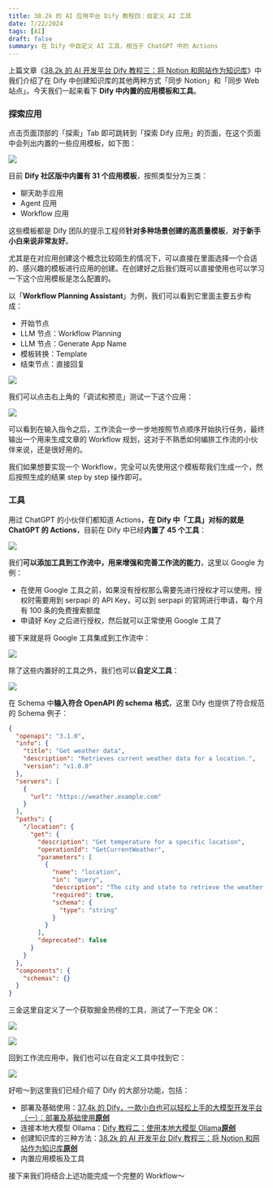 ```yaml
---
title: 38.2k 的 AI 应用平台 Dify 教程四：自定义 AI 工具
date: 7/22/2024
tags: [AI]
draft: false
summary: 在 Dify 中自定义 AI 工具，相当于 ChatGPT 中的 Actions
---
```


上篇文章《[38.2k 的 AI 开发平台 Dify 教程三：将 Notion 和网站作为知识库](https://mp.weixin.qq.com/s?__biz=MzUyODkwNTg3MA==\&mid=2247485086\&idx=1\&sn=16ffa7b2459ec604c9c0ce2c1ee31173\&chksm=fa68657fcd1fec69d4246d6271bafe0e0119a7c2731ad3049d258f7c3de722b864a05c0f6f3f#rd)》中我们介绍了在 Dify 中创建知识库的其他两种方式「同步 Notion」和「同步 Web 站点」。今天我们一起来看下 **Dify 中内置的应用模板和工具**。

### 探索应用

点击页面顶部的「探索」Tab 即可跳转到「探索 Dify 应用」的页面，在这个页面中会列出内置的一些应用模板，如下图：

![](https://note.ihsxu.com/api/imgs/1721229227735.webp)

目前 **Dify 社区版中内置有 31 个应用模板**，按照类型分为三类：

*   聊天助手应用
*   Agent 应用
*   Workflow 应用

这些模板都是 Dify 团队的提示工程师**针对多种场景创建的高质量模板**，**对于新手小白来说非常友好**。

尤其是在对应用创建这个概念比较陌生的情况下，可以直接在里面选择一个合适的、感兴趣的模板进行应用的创建。在创建好之后我们既可以直接使用也可以学习一下这个应用模板是怎么配置的。

以「**Workflow Planning Assistant**」为例，我们可以看到它里面主要五步构成：

*   开始节点
*   LLM 节点：Workflow Planning
*   LLM 节点：Generate App Name
*   模板转换：Template
*   结束节点：直接回复

![](https://note.ihsxu.com/api/imgs/1721459878920.webp)

我们可以点击右上角的「调试和预览」测试一下这个应用：

![](https://note.ihsxu.com/api/imgs/1721460159906.webp)

可以看到在输入指令之后，工作流会一步一步地按照节点顺序开始执行任务，最终输出一个用来生成文章的 Workflow 规划，这对于不熟悉如何编排工作流的小伙伴来说，还是很好用的。

我们如果想要实现一个 Workflow，完全可以先使用这个模板帮我们生成一个，然后按照生成的结果 step by step 操作即可。

### 工具

用过 ChatGPT 的小伙伴们都知道 Actions，**在 Dify 中「工具」对标的就是 ChatGPT 的 Actions**，目前在 Dify 中已经**内置了 45 个工具**：

![](https://note.ihsxu.com/api/imgs/1721460727615.webp)

我们**可以添加工具到工作流中，用来增强和完善工作流的能力**，这里以 Google 为例：

*   在使用 Google 工具之前，如果没有授权那么需要先进行授权才可以使用。授权时需要用到 serpapi 的 API Key，可以到 serpapi 的官网进行申请，每个月有 100 条的免费搜索额度
*   申请好 Key 之后进行授权，然后就可以正常使用 Google 工具了

接下来就是将 Google 工具集成到工作流中：

![](https://note.ihsxu.com/api/imgs/1721461535986.webp)

除了这些内置好的工具之外，我们也可以**自定义工具**：

![](https://note.ihsxu.com/api/imgs/1721462815208.webp)

在 Schema 中**输入符合 OpenAPI 的 schema** **格式**，这里 Dify 也提供了符合规范的 Schema 例子：

```json
{
  "openapi": "3.1.0",
  "info": {
    "title": "Get weather data",
    "description": "Retrieves current weather data for a location.",
    "version": "v1.0.0"
  },
  "servers": [
    {
      "url": "https://weather.example.com"
    }
  ],
  "paths": {
    "/location": {
      "get": {
        "description": "Get temperature for a specific location",
        "operationId": "GetCurrentWeather",
        "parameters": [
          {
            "name": "location",
            "in": "query",
            "description": "The city and state to retrieve the weather for",
            "required": true,
            "schema": {
              "type": "string"
            }
          }
        ],
        "deprecated": false
      }
    }
  },
  "components": {
    "schemas": {}
  }
}
```

三金这里自定义了一个获取掘金热榜的工具，测试了一下完全 OK：

![](https://note.ihsxu.com/api/imgs/1721463079300.webp)

![](https://note.ihsxu.com/api/imgs/1721463097752.webp)

回到工作流应用中，我们也可以在自定义工具中找到它：

![](https://note.ihsxu.com/api/imgs/1721463173117.webp)

好啦～到这里我们已经介绍了 Dify 的大部分功能，包括：

*   部署及基础使用：[37.4k 的 Dify，一款小白也可以轻松上手的大模型开发平台（一）：部署及基础使用**原创**](https://mp.weixin.qq.com/s?__biz=MzUyODkwNTg3MA==\&mid=2247485019\&idx=1\&sn=572e8f94c6d082183d80788a53cc6f55\&chksm=fa6865bacd1fecac6f3ed04454f5751444c7cf7849490d8991faf9e9c2296f565ac05140aa58\&token=1941914531\&lang=zh_CN#rd)
*   连接本地大模型 Ollama：[Dify 教程二：使用本地大模型 Ollama**原创**](https://mp.weixin.qq.com/s?__biz=MzUyODkwNTg3MA==\&mid=2247485047\&idx=1\&sn=05e09f8ed8c452b42c151a7f67cdb6f7\&chksm=fa686596cd1fec80e020bd0de536f031a966ad06138bba27479d6f6885a915f38490f67ee1fa\&token=1941914531\&lang=zh_CN#rd)
*   创建知识库的三种方法：[38.2k 的 AI 开发平台 Dify 教程三：将 Notion 和网站作为知识库**原创**](https://mp.weixin.qq.com/s?__biz=MzUyODkwNTg3MA==\&mid=2247485086\&idx=1\&sn=16ffa7b2459ec604c9c0ce2c1ee31173\&chksm=fa68657fcd1fec69d4246d6271bafe0e0119a7c2731ad3049d258f7c3de722b864a05c0f6f3f\&token=1941914531\&lang=zh_CN#rd)
*   内置应用模板及工具

接下来我们将结合上述功能完成一个完整的 Workflow～

